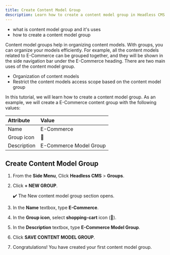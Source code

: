 ```yaml
---
title: Create Content Model Group
description: Learn how to create a content model group in Headless CMS.
---
```



<Alert type="success" title="WHAT YOU'LL LEARN">

- what is content model group and it's uses
- how to create a content model group

</Alert>

Content model groups help in organizing content models. With groups, you can organize your models efficiently.
For example, all the content models related to E-Commerce can be grouped together,
and they will be shown in the side navigation bar under the E-Commerce heading. There are two main uses of
the content model group. 
- Organization of content models
- Restrict the content models access scope based on the content model group

In this tutorial, we will learn how to create a content model group.
As an example, we will create a E-Commerce content group with the following values:

| Attribute   | Value                  |
| :-------    | :----------------------|
| Name        | E-Commerce             |
| Group icon  | 🛒                     |
| Description | E-Commerce Model Group |


## Create Content Model Group

1. From the **Side Menu**, Click **Headless CMS** > **Groups**.
2. Click **+ NEW GROUP**.

   ✔️ The New content model group section opens.
3. In the **Name** textbox, type **E-Commerce**.
4. In the **Group icon**, select **shopping-cart** icon (🛒).
5. In the **Description** textbox, type **E-Commerce Model Group**.
6. Click **SAVE CONTENT MODEL GROUP**.
7. Congratulations! You have created your first content model group.

